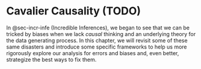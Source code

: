 # Cavalier Causality (TODO) {#sec-cava-caus}

In @sec-incr-infe (Incredible Inferences), we began to see that we can be tricked by biases when we lack *causal* thinking and an underlying theory for the data generating process. In this chapter, we will revisit some of these same disasters and introduce some specific frameworks to help us more rigorously explore our analysis for errors and biases and, even better, strategize the best ways to fix them.

<!--

We talk about the _FOO_ method\index{FOO} in this chapter.

## Common Cause, Same Effects

## Common Cause, Opposing Effects

## Sequential Cause

## Abandoning observations

## Strategies

-->
